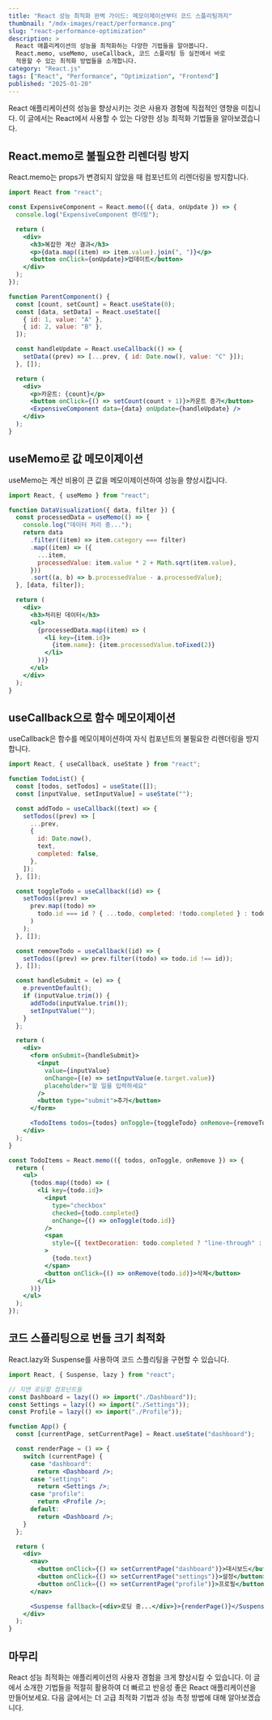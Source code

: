 ```yaml
---
title: "React 성능 최적화 완벽 가이드: 메모이제이션부터 코드 스플리팅까지"
thumbnail: "/mdx-images/react/performance.png"
slug: "react-performance-optimization"
description: >
  React 애플리케이션의 성능을 최적화하는 다양한 기법들을 알아봅니다. 
  React.memo, useMemo, useCallback, 코드 스플리팅 등 실전에서 바로 
  적용할 수 있는 최적화 방법들을 소개합니다.
category: "React.js"
tags: ["React", "Performance", "Optimization", "Frontend"]
published: "2025-01-20"
---
```


React 애플리케이션의 성능을 향상시키는 것은 사용자 경험에 직접적인 영향을 미칩니다. 이 글에서는 React에서 사용할 수 있는 다양한 성능 최적화 기법들을 알아보겠습니다.

## React.memo로 불필요한 리렌더링 방지

React.memo는 props가 변경되지 않았을 때 컴포넌트의 리렌더링을 방지합니다.

```jsx
import React from "react";

const ExpensiveComponent = React.memo(({ data, onUpdate }) => {
  console.log("ExpensiveComponent 렌더링");

  return (
    <div>
      <h3>복잡한 계산 결과</h3>
      <p>{data.map((item) => item.value).join(", ")}</p>
      <button onClick={onUpdate}>업데이트</button>
    </div>
  );
});

function ParentComponent() {
  const [count, setCount] = React.useState(0);
  const [data, setData] = React.useState([
    { id: 1, value: "A" },
    { id: 2, value: "B" },
  ]);

  const handleUpdate = React.useCallback(() => {
    setData((prev) => [...prev, { id: Date.now(), value: "C" }]);
  }, []);

  return (
    <div>
      <p>카운트: {count}</p>
      <button onClick={() => setCount(count + 1)}>카운트 증가</button>
      <ExpensiveComponent data={data} onUpdate={handleUpdate} />
    </div>
  );
}
```

## useMemo로 값 메모이제이션

useMemo는 계산 비용이 큰 값을 메모이제이션하여 성능을 향상시킵니다.

```jsx
import React, { useMemo } from "react";

function DataVisualization({ data, filter }) {
  const processedData = useMemo(() => {
    console.log("데이터 처리 중...");
    return data
      .filter((item) => item.category === filter)
      .map((item) => ({
        ...item,
        processedValue: item.value * 2 + Math.sqrt(item.value),
      }))
      .sort((a, b) => b.processedValue - a.processedValue);
  }, [data, filter]);

  return (
    <div>
      <h3>처리된 데이터</h3>
      <ul>
        {processedData.map((item) => (
          <li key={item.id}>
            {item.name}: {item.processedValue.toFixed(2)}
          </li>
        ))}
      </ul>
    </div>
  );
}
```

## useCallback으로 함수 메모이제이션

useCallback은 함수를 메모이제이션하여 자식 컴포넌트의 불필요한 리렌더링을 방지합니다.

```jsx
import React, { useCallback, useState } from "react";

function TodoList() {
  const [todos, setTodos] = useState([]);
  const [inputValue, setInputValue] = useState("");

  const addTodo = useCallback((text) => {
    setTodos((prev) => [
      ...prev,
      {
        id: Date.now(),
        text,
        completed: false,
      },
    ]);
  }, []);

  const toggleTodo = useCallback((id) => {
    setTodos((prev) =>
      prev.map((todo) =>
        todo.id === id ? { ...todo, completed: !todo.completed } : todo
      )
    );
  }, []);

  const removeTodo = useCallback((id) => {
    setTodos((prev) => prev.filter((todo) => todo.id !== id));
  }, []);

  const handleSubmit = (e) => {
    e.preventDefault();
    if (inputValue.trim()) {
      addTodo(inputValue.trim());
      setInputValue("");
    }
  };

  return (
    <div>
      <form onSubmit={handleSubmit}>
        <input
          value={inputValue}
          onChange={(e) => setInputValue(e.target.value)}
          placeholder="할 일을 입력하세요"
        />
        <button type="submit">추가</button>
      </form>

      <TodoItems todos={todos} onToggle={toggleTodo} onRemove={removeTodo} />
    </div>
  );
}

const TodoItems = React.memo(({ todos, onToggle, onRemove }) => {
  return (
    <ul>
      {todos.map((todo) => (
        <li key={todo.id}>
          <input
            type="checkbox"
            checked={todo.completed}
            onChange={() => onToggle(todo.id)}
          />
          <span
            style={{ textDecoration: todo.completed ? "line-through" : "none" }}
          >
            {todo.text}
          </span>
          <button onClick={() => onRemove(todo.id)}>삭제</button>
        </li>
      ))}
    </ul>
  );
});
```

## 코드 스플리팅으로 번들 크기 최적화

React.lazy와 Suspense를 사용하여 코드 스플리팅을 구현할 수 있습니다.

```jsx
import React, { Suspense, lazy } from "react";

// 지연 로딩할 컴포넌트들
const Dashboard = lazy(() => import("./Dashboard"));
const Settings = lazy(() => import("./Settings"));
const Profile = lazy(() => import("./Profile"));

function App() {
  const [currentPage, setCurrentPage] = React.useState("dashboard");

  const renderPage = () => {
    switch (currentPage) {
      case "dashboard":
        return <Dashboard />;
      case "settings":
        return <Settings />;
      case "profile":
        return <Profile />;
      default:
        return <Dashboard />;
    }
  };

  return (
    <div>
      <nav>
        <button onClick={() => setCurrentPage("dashboard")}>대시보드</button>
        <button onClick={() => setCurrentPage("settings")}>설정</button>
        <button onClick={() => setCurrentPage("profile")}>프로필</button>
      </nav>

      <Suspense fallback={<div>로딩 중...</div>}>{renderPage()}</Suspense>
    </div>
  );
}
```

## 마무리

React 성능 최적화는 애플리케이션의 사용자 경험을 크게 향상시킬 수 있습니다. 이 글에서 소개한 기법들을 적절히 활용하여 더 빠르고 반응성 좋은 React 애플리케이션을 만들어보세요. 다음 글에서는 더 고급 최적화 기법과 성능 측정 방법에 대해 알아보겠습니다.

